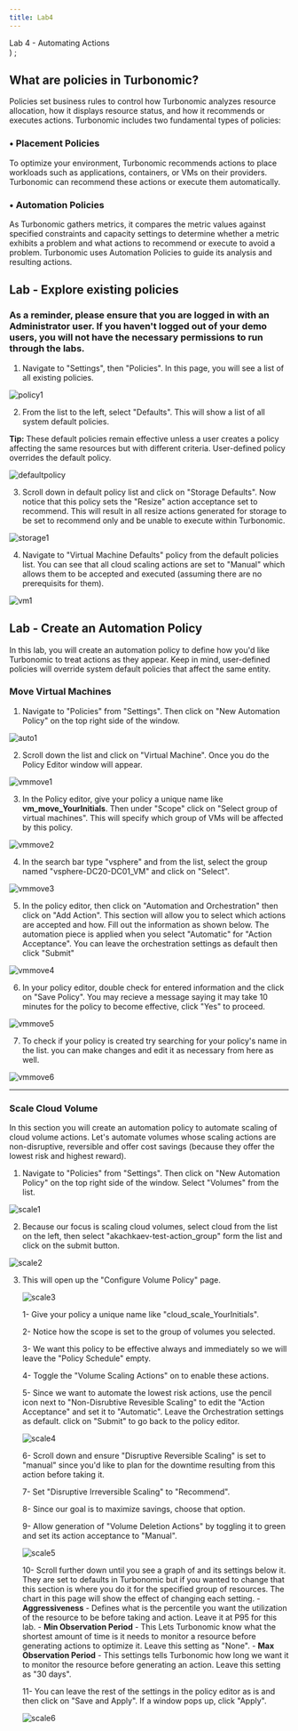 ```yaml
---
title: Lab4
---
```

  <span>
    Lab 4 - Automating Actions <br />
  </span>
)
;


## What are policies in Turbonomic?

Policies set business rules to control how Turbonomic analyzes resource allocation, how it displays resource status, and how it recommends or executes actions. Turbonomic includes two fundamental types of policies:
### •	Placement Policies
To optimize your environment, Turbonomic recommends actions to place workloads such as applications, containers, or VMs on their providers. Turbonomic can recommend these actions or execute them automatically.
### •	Automation Policies
As Turbonomic gathers metrics, it compares the metric values against specified constraints and capacity settings to determine whether a metric exhibits a problem and what actions to recommend or execute to avoid a problem. Turbonomic uses Automation Policies to guide its analysis and resulting actions.

## Lab - Explore existing policies

### As a reminder, please ensure that you are logged in with an Administrator user. If you haven't logged out of your demo users, you will not have the necessary permissions to run through the labs.

1. Navigate to "Settings", then "Policies". In this page, you will see a list of all existing policies.

![policy1](img/policies/policy1.png)

2. From the list to the left, select "Defaults". This will show a list of all system default policies. 

**Tip:** These default policies remain effective unless a user creates a policy affecting the same resources but with different criteria. User-defined policy overrides the default policy.

![defaultpolicy](img/policies/defaultpolicy.png)

3. Scroll down in default policy list and click on "Storage Defaults". Now notice that this policy sets the "Resize" action acceptance set to recommend. This will result in all resize actions generated for storage to be set to recommend only and be unable to execute within Turbonomic. 

![storage1](img/policies/storage1.png)

4. Navigate to "Virtual Machine Defaults" policy from the default policies list. You can see that all cloud scaling actions are set to "Manual" which allows them to be accepted and executed (assuming there are no prerequisits for them).

![vm1](img/policies/vm1.png)

## Lab - Create an Automation Policy
In this lab, you will create an automation policy to define how you'd like Turbonomic to treat actions as they appear. Keep in mind, user-defined policies will override system default policies that affect the same entity.

### Move Virtual Machines

1. Navigate to "Policies" from "Settings". Then click on "New Automation Policy" on the top right side of the window.

![auto1](img/policies/auto1.png)

2. Scroll down the list and click on "Virtual Machine". Once you do the Policy Editor window will appear.

![vmmove1](img/policies/vmmove1.png)

3. In the Policy editor, give your policy a unique name like **vm_move_YourInitials**. Then under "Scope" click on "Select group of virtual machines". This will specify which group of VMs will be affected by this policy.

![vmmove2](img/policies/vmmove2.png)

4. In the search bar type "vsphere" and from the list, select the group named "vsphere-DC20-DC01_VM" and click on "Select".

![vmmove3](img/policies/vmmove3.png)

5. In the policy editor, then click on "Automation and Orchestration" then click on "Add Action". This section will allow you to select which actions are accepted and how. Fill out the information as shown below. The automation piece is applied when you select "Automatic" for "Action Acceptance". You can leave the orchestration settings as default then click "Submit"

![vmmove4](img/policies/vmmove4.png)

6. In your policy editor, double check for entered information and the click on "Save Policy". You may recieve a message saying it may take 10 minutes for the policy to become effective, click "Yes" to proceed.

![vmmove5](img/policies/vmmove5.png)

7. To check if your policy is created try searching for your policy's name in the list. you can make changes and edit it as necessary from here as well.

![vmmove6](img/policies/vmmove6.png)


---

### Scale Cloud Volume

In this section you will create an automation policy to automate scaling of cloud volume actions. Let's automate volumes whose scaling actions are non-disruptive, reversible and offer cost savings (because they offer the lowest risk and highest reward).

1. Navigate to "Policies" from "Settings". Then click on "New Automation Policy" on the top right side of the window. Select "Volumes" from the list.

![scale1](img/policies/scale1.png)

2. Because our focus is scaling cloud volumes, select cloud from the list on the left, then select "akachkaev-test-action_group" form the list and click on the submit button.

![scale2](img/policies/scale2.png)

3. This will open up the "Configure Volume Policy" page. 

    ![scale3](img/policies/scale3.png)

    1- Give your policy a unique name like "cloud_scale_YourInitials". 
    
    2- Notice how the scope is set to the group of volumes you selected. 
    
    3- We want this policy to be effective always and immediately so we will leave the "Policy Schedule" empty.
   
    4- Toggle the "Volume Scaling Actions" on to enable these actions.
   
    5- Since we want to automate the lowest risk actions, use the pencil icon next to "Non-Disrubtive Revesible Scaling" to edit the "Action Acceptance" and set it to "Automatic". Leave the Orchestration settings as default. click on "Submit" to go back to the policy editor.

    ![scale4](img/policies/scale4.png)

    6- Scroll down and ensure "Disruptive Reversible Scaling" is set to "manual" since you'd like to plan for the downtime resulting from this action before taking it.
    
    7- Set "Disruptive Irreversible Scaling" to "Recommend". 
   
    8- Since our goal is to maximize savings, choose that option.
    
    9- Allow generation of "Volume Deletion Actions" by toggling it to green and set its action acceptance to "Manual". 

    ![scale5](img/policies/scale5.png)

    10- Scroll further down until you see a graph of and its settings below it. They are set to defaults in Turbonomic but if you wanted to change that this section is where you do it for the specified group of resources. The chart in this page will show the effect of changing each setting.
        - **Aggressiveness** - Defines what is the percentile you want the utilization of the resource to be before taking and action. Leave it at P95 for this lab.
        - **Min Observation Period** - This Lets Turbonomic know what the shortest amount of time is it needs to monitor a resource before generating actions to optimize it. Leave this setting as "None".
        - **Max Observation Period** - This settings tells Turbonomic how long we want it to monitor the resource before generating an action. Leave this setting as "30 days".
    
    11- You can leave the rest of the settings in the policy editor as is and then click on "Save and Apply". If a window pops up, click "Apply".

    ![scale6](img/policies/scale6.png)

    
